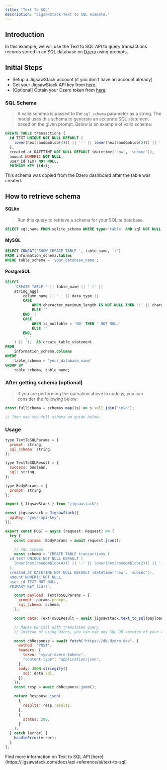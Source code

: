 ```yaml
---
title: "Text To SQL"
description: "JigsawStack Text to SQL example."
---
```


## Introduction

In this example, we will use the Text to SQL API to query transactions records stored in an SQL database on [Dzero](https://dzero.dev/dashboard) using prompts.

## Initial Steps

- Setup a JigsawStack account (if you don't have an account already)
- Get your JigsawStack API key from [here](https://jigsawstack.com/dashboard).
- [Optional] Obtain your Dzero token from [here](https://dzero.dev/dashboard).

### SQL Schema

> A valid schema is passed to the `sql_schema` parameter as a string. The model uses this schema to generate an accurate SQL statement based on the given prompt. Below is an example of valid schema:

```sql
CREATE TABLE transactions (
  id TEXT UNIQUE NOT NULL DEFAULT (
    lower(hex(randomblob(4))) || '-' || lower(hex(randomblob(2))) || '-4' || substr(lower(hex(randomblob(2))), 2) || '-' || substr('89ab', abs(random()) % 4 + 1, 1) || substr(lower(hex(randomblob(2))), 2) || '-' || lower(hex(randomblob(6)))
  ),
  created_at DATETIME NOT NULL DEFAULT (datetime('now', 'subsec')),
  amount NUMERIC NOT NULL,
  user_id TEXT NOT NULL,
  PRIMARY KEY (id));
```

This schema was copied from the Dzero dashboard after the table was created.

## How to retrieve schema

#### SQLite

> Run this query to retrieve a schema for your SQLite database.

```SQL
SELECT sql,name FROM sqlite_schema WHERE type='table' AND sql NOT NULL
```

#### MySQL

```SQL
SELECT CONCAT('SHOW CREATE TABLE ', table_name, ';')
FROM information_schema.tables
WHERE table_schema = 'your_database_name';
```

#### PostgreSQL

```SQL
SELECT
    'CREATE TABLE ' || table_name || ' (' ||
    string_agg(
        column_name || ' ' || data_type ||
        CASE
            WHEN character_maximum_length IS NOT NULL THEN '(' || character_maximum_length || ')'
            ELSE ''
        END ||
        CASE
            WHEN is_nullable = 'NO' THEN ' NOT NULL'
            ELSE ''
        END,
        ', '
    ) || ');' AS create_table_statement
FROM
    information_schema.columns
WHERE
    table_schema = 'your_database_name'
GROUP BY
    table_schema, table_name;
```

### After getting schema (optional)

> If you are performing the operation above in node.js, you can consider the following below:

```javascript
const fullSchema = schemas.map((s) => s.sql).join("\n\n");

// Then use the full schema on guide below.
```

### Usage

```javascript sql.ts
type TextToSQLParams = {
  prompt: string,
  sql_schema: string,
};

type TextToSQLResult = {
  success: boolean,
  sql: string,
};

type BodyParams = {
  prompt: string,
};

import { JigsawStack } from "jigsawstack";

const jigsawstack = JigsawStack({
  apiKey: "your-api-key",
});

export const POST = async (request: Request) => {
  try {
    const params: BodyParams = await request.json();

    // SQL schema
    const schema = `CREATE TABLE transactions (
  id TEXT UNIQUE NOT NULL DEFAULT (
    lower(hex(randomblob(4))) || '-' || lower(hex(randomblob(2))) || '-4' || substr(lower(hex(randomblob(2))), 2) || '-' || substr('89ab', abs(random()) % 4 + 1, 1) || substr(lower(hex(randomblob(2))), 2) || '-' || lower(hex(randomblob(6)))
  ),
  created_at DATETIME NOT NULL DEFAULT (datetime('now', 'subsec')),
  amount NUMERIC NOT NULL,
  user_id TEXT NOT NULL,
  PRIMARY KEY (id))`;

    const payload: TextToSQLParams = {
      prompt: params.prompt,
      sql_schema: schema,
    };

    const data: TextToSQLResult = await jigsawstack.text_to_sql(payload);

    // Makes DB call with translated query
    // Instead of using Dzero, you can use any SQL DB service of your choice.

    const dbResponse = await fetch("https://db.dzero.dev", {
      method: "POST",
      headers: {
        token: "<your-dzero-token>",
        "content-type": "application/json",
      },
      body: JSON.stringify({
        sql: data.sql,
      }),
    });
    const resp = await dbResponse.json();

    return Response.json(
      {
        results: resp.results,
      },
      {
        status: 200,
      }
    );
  } catch (error) {
    handleError(error);
  }
};
```

<Info>
  Find more information on Text to SQL API
  [here](https://jigsawstack.com/docs/api-reference/ai/text-to-sql)
</Info>
